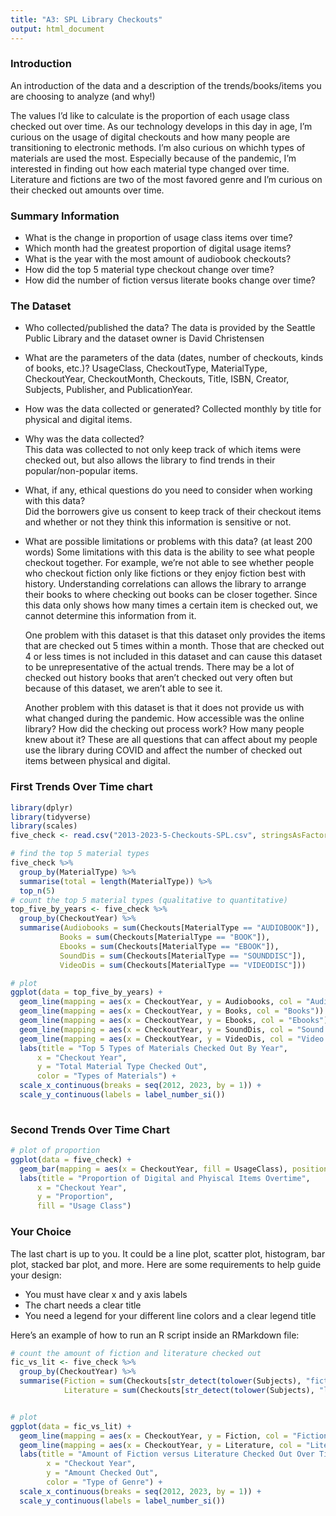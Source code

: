 ```yaml
---
title: "A3: SPL Library Checkouts"
output: html_document
---
```


### Introduction

An introduction of the data and a description of the trends/books/items you are choosing to analyze (and why!)

  The values I'd like to calculate is the proportion of each usage class checked out over time. As our 
technology develops in this day in age, I'm curious on the usage of digital checkouts and how many people are 
transitioning to electronic methods. I'm also curious on whichh types of materials are used the most. Especially 
because of the pandemic, I'm interested in finding out how each material type changed over time. Literature and
fictions are two of the most favored genre and I'm curious on their checked out amounts over time.


### Summary Information

- What is the change in proportion of usage class items over time?
- Which month had the greatest proportion of digital usage items?
- What is the year with the most amount of audiobook checkouts?
- How did the top 5 material type checkout change over time?
- How did the number of fiction versus literate books change over time?

### The Dataset

- Who collected/published the data?
    The data is provided by the Seattle Public Library and the dataset owner is David Christensen  

- What are the parameters of the data (dates, number of checkouts, kinds of books, etc.)?
    UsageClass, CheckoutType, MaterialType, CheckoutYear, CheckoutMonth, Checkouts, Title, ISBN, 
    Creator, Subjects, Publisher, and PublicationYear.

- How was the data collected or generated? 
    Collected monthly by title for physical and digital items.

- Why was the data collected?  
    This data was collected to not only keep track of which items were checked out, but also allows
    the library to find trends in their popular/non-popular items.

- What, if any, ethical questions do you need to consider when working with this data?  
    Did the borrowers give us consent to keep track of their checkout items and whether or not they 
    think this information is sensitive or not.

- What are possible limitations or problems with this data?   (at least 200 words)
    Some limitations with this data is the ability to see what people checkout together. For example,
    we're not able to see whether people who checkout fiction only like fictions or they enjoy fiction
    best with history. Understanding correlations can allows the library to arrange their books to where 
    checking out books can be closer together. Since this data only shows how many times a certain item is 
    checked out, we cannot determine this information from it.

    One problem with this dataset is that this dataset only provides the items that are checked out 5 times
    within a month. Those that are checked out 4 or less times is not included in this dataset and can cause 
    this dataset to be unrepresentative of the actual trends. There may be a lot of checked out history books 
    that aren't checked out very often but because of this dataset, we aren't able to see it.

    Another problem with this dataset is that it does not provide us with what changed during the pandemic.
    How accessible was the online library? How did the checking out process work? How many people knew 
    about it? These are all questions that can affect about my people use the library during COVID and affect
    the number of checked out items between physical and digital.

### First Trends Over Time chart

```r
library(dplyr)
library(tidyverse)
library(scales)
five_check <- read.csv("2013-2023-5-Checkouts-SPL.csv", stringsAsFactors = FALSE)

# find the top 5 material types
five_check %>% 
  group_by(MaterialType) %>% 
  summarise(total = length(MaterialType)) %>%
  top_n(5)
# count the top 5 material types (qualitative to quantitative)
top_five_by_years <- five_check %>% 
  group_by(CheckoutYear) %>% 
  summarise(Audiobooks = sum(Checkouts[MaterialType == "AUDIOBOOK"]),
           Books = sum(Checkouts[MaterialType == "BOOK"]),
           Ebooks = sum(Checkouts[MaterialType == "EBOOK"]),
           SoundDis = sum(Checkouts[MaterialType == "SOUNDDISC"]), 
           VideoDis = sum(Checkouts[MaterialType == "VIDEODISC"]))

# plot
ggplot(data = top_five_by_years) + 
  geom_line(mapping = aes(x = CheckoutYear, y = Audiobooks, col = "Audiobooks")) +
  geom_line(mapping = aes(x = CheckoutYear, y = Books, col = "Books")) +
  geom_line(mapping = aes(x = CheckoutYear, y = Ebooks, col = "Ebooks")) +
  geom_line(mapping = aes(x = CheckoutYear, y = SoundDis, col = "Sound Disks")) +
  geom_line(mapping = aes(x = CheckoutYear, y = VideoDis, col = "Video Disks")) +
  labs(title = "Top 5 Types of Materials Checked Out By Year", 
      x = "Checkout Year", 
      y = "Total Material Type Checked Out",
      color = "Types of Materials") + 
  scale_x_continuous(breaks = seq(2012, 2023, by = 1)) + 
  scale_y_continuous(labels = label_number_si())
  

```

### Second Trends Over Time Chart

```r

# plot of proportion
ggplot(data = five_check) + 
  geom_bar(mapping = aes(x = CheckoutYear, fill = UsageClass), position = "fill")+
  labs(title = "Proportion of Digital and Phyiscal Items Overtime",
      x = "Checkout Year",
      y = "Proportion",
      fill = "Usage Class")

```

### Your Choice

The last chart is up to you. It could be a line plot, scatter plot, histogram, bar plot, stacked bar plot, and 
more. Here are some requirements to help guide your design:

- You must have clear x and y axis labels
- The chart needs a clear title 
- You need a legend for your different line colors and a clear legend title

Here's an example of how to run an R script inside an RMarkdown file:

```r

# count the amount of fiction and literature checked out
fic_vs_lit <- five_check %>% 
  group_by(CheckoutYear) %>%
  summarise(Fiction = sum(Checkouts[str_detect(tolower(Subjects), "fiction")]),
            Literature = sum(Checkouts[str_detect(tolower(Subjects), "literature")]))


# plot
ggplot(data = fic_vs_lit) + 
  geom_line(mapping = aes(x = CheckoutYear, y = Fiction, col = "Fiction")) +
  geom_line(mapping = aes(x = CheckoutYear, y = Literature, col = "Literature")) +
  labs(title = "Amount of Fiction versus Literature Checked Out Over Time",
        x = "Checkout Year",
        y = "Amount Checked Out",
        color = "Type of Genre") +
  scale_x_continuous(breaks = seq(2012, 2023, by = 1)) + 
  scale_y_continuous(labels = label_number_si())

```


